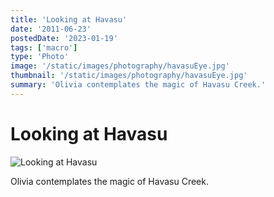 ```yaml
---
title: 'Looking at Havasu'
date: '2011-06-23'
postedDate: '2023-01-19'
tags: ['macro']
type: 'Photo'
image: '/static/images/photography/havasuEye.jpg'
thumbnail: '/static/images/photography/havasuEye.jpg'
summary: 'Olivia contemplates the magic of Havasu Creek.'
---
```


# Looking at Havasu

![Looking at Havasu](/static/images/photography/havasuEye.jpg)

Olivia contemplates the magic of Havasu Creek.
